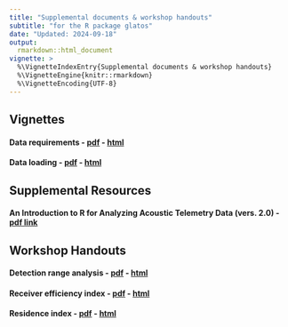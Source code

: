 ```yaml
---
title: "Supplemental documents & workshop handouts"
subtitle: "for the R package glatos"
date: "Updated: 2024-09-18"
output: 
  rmarkdown::html_document
vignette: >
  %\VignetteIndexEntry{Supplemental documents & workshop handouts}
  %\VignetteEngine{knitr::rmarkdown}
  %\VignetteEncoding{UTF-8}
---
```


## Vignettes  

#### Data requirements - [pdf](./data_requirements_vignette.pdf) \- [html](./data_requirements_vignette.html)
#### Data loading - [pdf](./data_loading_vignette.pdf) \- [html](./data_loading_vignette.html)


## Supplemental Resources

#### An Introduction to R for Analyzing Acoustic Telemetry Data (vers. 2.0) - [pdf link](
https://glatos.glos.us/portal/downloadarchive?enc=7kUI8rtWVnajt36f1Ildc6yOSZgWRk9xUCSe6xoCQTr3JiFvzqpkWqU76AWD%2BU1gaX7L4uZALZ1h%2BxTCes%2Bhk6MrG%2FvtKi505AhzCvtFMDrCSrrB%2FXknscTRmxUUap%2FsgFnmQg5EPd3QJAe7gM3QbjJWNm19r%2F7maVHRFhRa4Rtnb0l63SLey%2FG7m7HiSMDkyyY%2BP4yxJ4Eh2%2B2FsM5c51eXdRuytXNjILZxxHT8AfQ%3D)  


## Workshop Handouts

#### Detection range analysis - [pdf](./detection_range_handout.pdf) \- [html](./detection_range_handout.html)
#### Receiver efficiency index - [pdf](./receiver_efficiency_index_handout.pdf) \- [html](./receiver_efficiency_index_handout.html)
#### Residence index - [pdf](./residence_index_handout.pdf) \- [html](./residence_index_handout.html)



